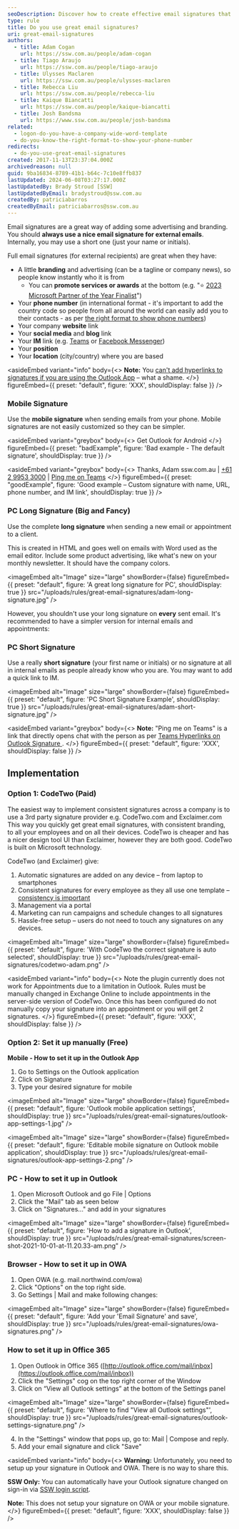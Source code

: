 ```yaml
---
seoDescription: Discover how to create effective email signatures that boost your brand's consistency and marketing efforts with CodeTwo or manual setup.
type: rule
title: Do you use great email signatures?
uri: great-email-signatures
authors:
  - title: Adam Cogan
    url: https://ssw.com.au/people/adam-cogan
  - title: Tiago Araujo
    url: https://ssw.com.au/people/tiago-araujo
  - title: Ulysses Maclaren
    url: https://ssw.com.au/people/ulysses-maclaren
  - title: Rebecca Liu
    url: https://ssw.com.au/people/rebecca-liu
  - title: Kaique Biancatti
    url: https://ssw.com.au/people/kaique-biancatti
  - title: Josh Bandsma
    url: https://www.ssw.com.au/people/josh-bandsma
related:
  - logon-do-you-have-a-company-wide-word-template
  - do-you-know-the-right-format-to-show-your-phone-number
redirects:
  - do-you-use-great-email-signatures
created: 2017-11-13T23:37:04.000Z
archivedreason: null
guid: 9ba16834-8789-41b1-b64c-7c10e8ffb837
lastUpdated: 2024-06-08T03:27:17.000Z
lastUpdatedBy: Brady Stroud [SSW]
lastUpdatedByEmail: bradystroud@ssw.com.au
createdBy: patriciabarros
createdByEmail: patriciabarros@ssw.com.au
---
```


Email signatures are a great way of adding some advertising and branding. You should **always use a nice email signature for external emails**. Internally, you may use a short one (just your name or initials).

<youtubeEmbed url="https://www.youtube.com/embed/qwG8RA-cWy0" description="" />
Full email signatures (for external recipients) are great when they have:

- A little **branding** and advertising (can be a tagline or company news), so people know instantly who it is from
  - You can **promote services or awards** at the bottom (e.g. "⭐️ [2023 Microsoft Partner of the Year Finalist](https://www.ssw.com.au/SSW/Consulting/Case-Study/Shepherd-Centre.aspx)")
- Your **phone number** (in international format - it's important to add the country code so people from all around the world can easily add you to their contacts - as per [the right format to show phone numbers](/do-you-know-the-right-format-to-show-your-phone-number))
- Your company **website** link
- Your **social media** and **blog** link
- Your **IM** link (e.g. [Teams](https://www.msoutlook.info/question/teams-chat-link-in-email-signature) or [Facebook Messenger](https://medium.com/@michael_at_message/getting-a-facebook-messenger-link-and-messenger-code-dc27ee70a172))
- Your **position**
- Your **location** (city/country) where you are based

<asideEmbed
  variant="info"
  body={<>
    **Note:** You [can't add hyperlinks to signatures if you are using the Outlook App](https://answers.microsoft.com/en-us/outlook_com/forum/all/add-hyperlink-to-outlook-signature-on-iphone-and/56edcf68-a1ba-43c1-80cc-49b3248b25e8) – what a shame.
  </>}
  figureEmbed={{
    preset: "default",
    figure: 'XXX',
    shouldDisplay: false
  }}
/>

### Mobile Signature

Use the **mobile signature** when sending emails from your phone. Mobile signatures are not easily customized so they can be simpler.

<asideEmbed
  variant="greybox"
  body={<>
    Get Outlook for Android
  </>}
  figureEmbed={{
    preset: "badExample",
    figure: 'Bad example - The default signature',
    shouldDisplay: true
  }}
/>

<asideEmbed
  variant="greybox"
  body={<>
    Thanks, Adam
ssw.com.au | [+61 2 9953 3000](tel:+61299533000) | [Ping me on Teams](https://teams.microsoft.com/l/chat/0/0?users=adamcogan@ssw.com.au)
  </>}
  figureEmbed={{
    preset: "goodExample",
    figure: 'Good example – Custom signature with name, URL, phone number, and IM link',
    shouldDisplay: true
  }}
/>

### PC Long Signature (Big and Fancy)

Use the complete **long signature** when sending a new email or appointment to a client.

This is created in HTML and goes well on emails with Word used as the email editor. Include some product advertising, like what's new on your monthly newsletter. It should have the company colors.


<imageEmbed
  alt="Image"
  size="large"
  showBorder={false}
  figureEmbed={{
    preset: "default",
    figure: 'A great long signature for PC',
    shouldDisplay: true
  }}
  src="/uploads/rules/great-email-signatures/adam-long-signature.jpg"
/>

However, you shouldn't use your long signature on **every** sent email. It's recommended to have a simpler version for internal emails and appointments:

### PC Short Signature

Use a really **short signature** (your first name or initials) or no signature at all in internal emails as people already know who you are. You may want to add a quick link to IM.


<imageEmbed
  alt="Image"
  size="large"
  showBorder={false}
  figureEmbed={{
    preset: "default",
    figure: 'PC Short Signature Example',
    shouldDisplay: true
  }}
  src="/uploads/rules/great-email-signatures/adam-short-signature.jpg"
/>

<asideEmbed
  variant="greybox"
  body={<>
    **Note:** "Ping me on Teams" is a link that directly opens chat with the person as per [Teams Hyperlinks on Outlook Signature
](https://learn.microsoft.com/en-us/answers/questions/197688/teams-hyperlinks-on-outlook-signature).
  </>}
  figureEmbed={{
    preset: "default",
    figure: 'XXX',
    shouldDisplay: false
  }}
/>

## Implementation

### Option 1: CodeTwo (Paid)

The easiest way to implement consistent signatures across a company is to use a 3rd party signature provider e.g. CodeTwo.com and Exclaimer.com\
This way you quickly get great email signatures, with consistent branding, to all your employees and on all their devices. CodeTwo is cheaper and has a nicer design tool UI than Exclaimer, however they are both good. CodeTwo is built on Microsoft technology.

CodeTwo (and Exclaimer) give:

1. Automatic signatures are added on any device – from laptop to smartphones
2. Consistent signatures for every employee as they all use one template – [consistency is important](/do-you-understand-the-value-of-consistency)
3. Management via a portal
4. Marketing can run campaigns and schedule changes to all signatures
5. Hassle-free setup – users do not need to touch any signatures on any devices.


<imageEmbed
  alt="Image"
  size="large"
  showBorder={false}
  figureEmbed={{
    preset: "default",
    figure: 'With CodeTwo the correct signature is auto selected',
    shouldDisplay: true
  }}
  src="/uploads/rules/great-email-signatures/codetwo-adam.png"
/>

<asideEmbed
  variant="info"
  body={<>
    Note the plugin currently does not work for Appointments due to a limitation in Outlook. Rules must be manually changed in Exchange Online to include appointments in the server-side version of CodeTwo. Once this has been configured do not manually copy your signature into an appointment or you will get 2 signatures.
  </>}
  figureEmbed={{
    preset: "default",
    figure: 'XXX',
    shouldDisplay: false
  }}
/>

### Option 2: Set it up manually (Free)

**Mobile - How to set it up in the Outlook App**

1. Go to Settings on the Outlook application
2. Click on Signature
3. Type your desired signature for mobile


<imageEmbed
  alt="Image"
  size="large"
  showBorder={false}
  figureEmbed={{
    preset: "default",
    figure: 'Outlook mobile application settings',
    shouldDisplay: true
  }}
  src="/uploads/rules/great-email-signatures/outlook-app-settings-1.jpg"
/>


<imageEmbed
  alt="Image"
  size="large"
  showBorder={false}
  figureEmbed={{
    preset: "default",
    figure: 'Editable mobile signature on Outlook mobile application',
    shouldDisplay: true
  }}
  src="/uploads/rules/great-email-signatures/outlook-app-settings-2.png"
/>

### PC - How to set it up in Outlook

1. Open Microsoft Outlook and go File | Options
2. Click the "Mail" tab as seen below
3. Click on "Signatures..." and add in your signatures


<imageEmbed
  alt="Image"
  size="large"
  showBorder={false}
  figureEmbed={{
    preset: "default",
    figure: 'How to add a signature in Outlook',
    shouldDisplay: true
  }}
  src="/uploads/rules/great-email-signatures/screen-shot-2021-10-01-at-11.20.33-am.png"
/>

### Browser - How to set it up in OWA

1. Open OWA (e.g. mail.northwind.com/owa)
2. Click "Options" on the top right side.
3. Go Settings | Mail and make following changes:


<imageEmbed
  alt="Image"
  size="large"
  showBorder={false}
  figureEmbed={{
    preset: "default",
    figure: 'Add your \'Email Signature\' and save',
    shouldDisplay: true
  }}
  src="/uploads/rules/great-email-signatures/owa-signatures.png"
/>

### How to set it up in Office 365

1. Open Outlook in Office 365 ([http://outlook.office.com/mail/inbox](https://outlook.office.com/mail/inbox))
2. Click the "Settings" cog on the top right corner of the Window
3. Click on “View all Outlook settings” at the bottom of the Settings panel


<imageEmbed
  alt="Image"
  size="large"
  showBorder={false}
  figureEmbed={{
    preset: "default",
    figure: 'Where to find "View all Outlook settings"',
    shouldDisplay: true
  }}
  src="/uploads/rules/great-email-signatures/outlook-settings-signature.png"
/>

4. In the "Settings" window that pops up, go to: Mail | Compose and reply.
5. Add your email signature and click "Save"

<asideEmbed
  variant="info"
  body={<>
    **Warning:** Unfortunately, you need to setup up your signature in Outlook and OWA. There is no way to share this.

**SSW Only:** You can automatically have your Outlook signature changed on sign-in via [SSW login script](https://github.com/SSWConsulting/LoginScript).

**Note:** This does not setup your signature on OWA or your mobile signature.
  </>}
  figureEmbed={{
    preset: "default",
    figure: 'XXX',
    shouldDisplay: false
  }}
/>
